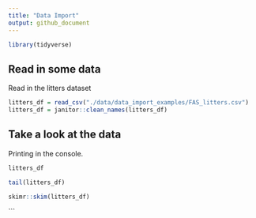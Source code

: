 ```yaml
---
title: "Data Import"
output: github_document
---
```


```r
library(tidyverse)
```

## Read in some data

Read in the litters dataset

```r
litters_df = read_csv("./data/data_import_examples/FAS_litters.csv")
litters_df = janitor::clean_names(litters_df)
```


## Take a look at the data

Printing in the console.

```r
litters_df
```

```r
tail(litters_df)
```


```r
skimr::skim(litters_df)
```
```

